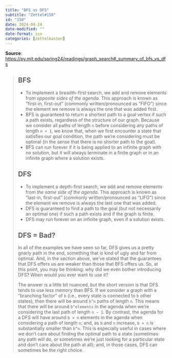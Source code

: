 ```yaml
---
title: "BFS vs DFS"
subtitle: "Zettel#150"
id: "150"
date: 2024-04-24
date-modified: ""
date-format: iso
categories: [zettelkasten]
---
```

**Source**: [https://py.mit.edu/spring24/readings/graph_search#_summary_of_bfs_vs_dfs](https://py.mit.edu/spring24/readings/graph_search#_summary_of_bfs_vs_dfs)

> ## BFS
>
> * To implement a breadth-first search, we add and remove elements from *opposite sides of the agenda*. This approach is known as "first-in, first-out" (commonly written/pronounced as "FIFO") since the element we remove is always the one that was added first.
> * BFS is guaranteed to return a shortest path to a goal vertex if such a path exists, regardless of the structure of our graph. Because we consider all paths of length `n` before considering any paths of length `n + 1`, we know that, when we first encounter a state that satisfies our goal condition, the path we're considering must be optimal (in the sense that there is no shorter path to the goal).
> * BFS can run forever if it is being applied to an infinite graph with no solution, but it will always terminate in a finite graph or in an infinite graph where a solution exists.
>
> ## DFS
>
> * To implement a depth-first search, we add and remove elements from *the same side of the agenda*. This approach is known as "last-in, first-out" (commonly written/pronounced as "LIFO") since the element we remove is always the last one that was added.
> * DFS is guaranteed to find a path to the goal (but not necessarily an optimal one) if such a path exists and if the graph is finite.
> * DFS may run forever on an infinite graph, even if a solution exists.
>
> ## DFS = Bad?
>
> In all of the examples we have seen so far, DFS gives us a pretty gnarly path in the end, something that is kind of ugly and far from optimal. And, in the section above, we've stated that the guarantees that DFS offers us are weaker than those that BFS offers us. So, at this point, you may be thinking: why did we even bother introducing DFS? When would you ever want to use it?
>
> The answer is a little bit nuanced, but the short version is that DFS tends to use less memory than BFS. If we consider a graph with a "branching factor" of `b` (i.e., every state is connected to `b` other states), then there will be around `b^n` paths of length `n`. This means that there will be around `b^elements` in the agenda when we're considering the last path of length `n − 1`. By contrast, the agenda for a DFS will have around `b × n` elements in the agenda when considering a path of length `n`; and, as `b` and `n` increase, `b × n` is substantially smaller than `b^n`. This is especially useful in cases where we don't care about finding the optimal path to a state (sometimes any path will do, or sometimes we're just looking for a particular state and don't care about the path at all); and, in those cases, DFS can sometimes be the right choice.

